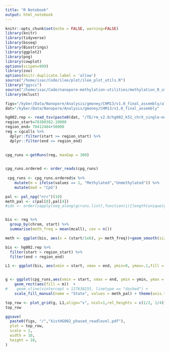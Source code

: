 ```yaml
---
title: "R Notebook"
output: html_notebook
---
```

```r
knitr::opts_chunk$set(echo = FALSE, warning=FALSE)
library(knitr)
library(tidyverse)
library(bsseq)
library(Biostrings)
library(ggplot2)
library(png)
library(cowplot)
options(scipen=999)
library(zoo)
options(knitr.duplicate.label = 'allow')
source("/home/isac/Code/ilee/plot/ilee_plot_utils.R")
library("ggsci")
source("/home/isac/Code/nanopore-methylation-utilities/methylation_R_utils.R")
library(mclust)
```

```r
figs="/kyber/Data/Nanopore/Analysis/gmoney/CHM13/v1.0_final_assembly/allele_specific_meth/xist"
dat="/kyber/Data/Nanopore/Analysis/gmoney/CHM13/v1.0_final_assembly"

```

```r
hg002.rep <- read_tsv(paste0(dat, "/TE/rm_v2.0/hg002_k51_chrX_single-mrg_meryl.over.HG002_RNAseq_SRR13086640_cutadapt-m100_bt2-N0-k100-HG002-chrX_COV_RM.bed"), col_names = c("chr", "start", "end", "len", "comp", "rep_type", "rep_fam", "col8", "col9", "col10", "col11", "SW", "perc_sub", "del", "ins", "cov", "num_depth", "len", "per_cov")) 
region_start=70380382-10000
region_end= 70412484+50000
reg = cgcalls %>%
  dplyr::filter(start >= region_start) %>%
  dplyr::filter(end <= region_end)
  

cpg_runs <-getRuns(reg, maxGap = 300)
 

cpg_runs.ordered <- order_reads(cpg_runs)
  
 cpg_runs <- cpg_runs.ordered$x %>%
    mutate(m = ifelse(values == 1, "Methylated","Unmethylated")) %>%
    mutate(mod = "CpG")

pal <- pal_npg("nrc")(10)
meth_pal <- c(pal[8],pal[4]) 
#ids <- order(sapply(seq_along(gcruns.list),function(i){length(unique(gcruns.list$qname))}))


bis <- reg %>% 
  group_by(chrom, start) %>%
  summarise(meth_freq = mean(mcall), cov = n()) 

meth <- ggplot(bis, aes(x = (start/1e6), y= meth_freq))+geom_smooth(size =1, se = F, method = "loess", span = .1)+ylim(0,1)+ theme(axis.text.x = element_blank(), axis.ticks.x = element_blank(), axis.title.y=element_blank(), axis.title.x=element_blank(), panel.spacing = unit(2, "lines"))#+coord_cartesian(xlim=(c(37595000,37600000)))

bis <- hg002.rep %>%
  filter(start > region_start) %>%
  filter(end < region_end)

L1 <- ggplot(bis, aes(xmin = start, xmax = end, ymin=0, ymax=.1,fill = rep_fam))+geom_rect()+ theme(axis.text.y = element_blank(), axis.ticks.y = element_blank(), panel.spacing = unit(2, "lines"))+theme(legend.position = "bottom")


g <- ggplot(cpg_runs,aes(xmin = start, xmax = end, ymin = ymin, ymax = ymax)) + geom_rect(data = cpg_runs.ordered$bounds, fill = "grey80") + 
    geom_rect(aes(fill = m))  +
#    geom_vline(xintercept = 127638255, linetype == "dashed") +
    scale_fill_manual(name = "State", values = meth_pal) + theme(axis.text.y = element_blank(),  legend.position= "bottom",axis.ticks.y = element_blank(), panel.spacing = unit(2, "lines"))+geom_vline(xintercept = c(70380382,70412484), linetype = "dotted")

top_row <- plot_grid(g, L1,align="v", ncol=1,rel_heights = c(1/2, 1/4))
top_row

ggsave(
  paste0(figs, "/","XistHG002_phased_readlevel.pdf"),
  plot = top_row,
  scale = 1,
  width = 10,
  height = 10,
)
```
